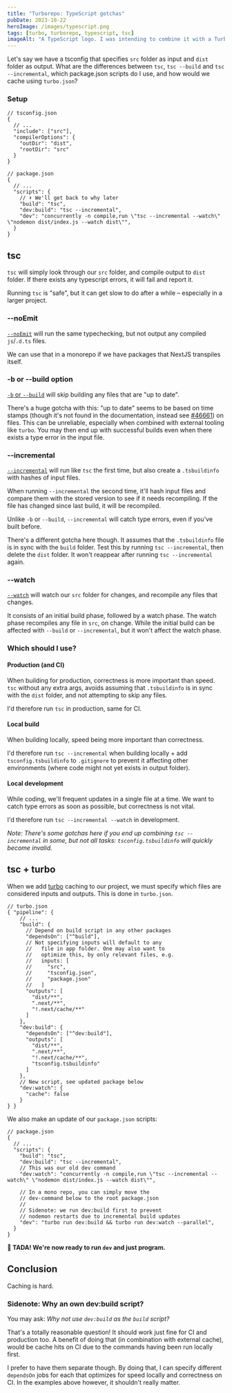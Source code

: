 ```yaml
---
title: "Turborepo: TypeScript gotchas"
pubDate: 2023-10-22
heroImage: /images/typescript.png
tags: [turbo, turborepo, typescript, tsc]
imageAlt: "A TypeScript logo. I was intending to combine it with a Turbo logo, but then I realized it was time to go to bed."
---
```


Let's say we have a tsconfig that specifies `src` folder as input and `dist` folder as output.
What are the differences between `tsc`, `tsc --build` and `tsc --incremental`, which package.json scripts do I use, and how would we cache using `turbo.json`?

### Setup

```json5
// tsconfig.json
{
  // ...
  "include": ["src"],
  "compilerOptions": {
    "outDir": "dist",
    "rootDir": "src"
  }
}
```

```json5
// package.json
{
  // ...
  "scripts": {
    // ⬇️ We'll get back to why later
    "build": "tsc",
    "dev:build": "tsc --incremental",
    "dev": "concurrently -n compile,run \"tsc --incremental --watch\" \"nodemon dist/index.js --watch dist\"",
  }
}
```

## tsc
`tsc` will simply look through our `src` folder, and compile output to `dist` folder.
If there exists any typescript errors, it will fail and report it.

Running `tsc` is "safe", but it can get slow to do after a while – especially in a larger project.

### --noEmit
[`--noEmit`](https://www.typescriptlang.org/tsconfig#noEmit) will run the same
typechecking, but not output any compiled `js`/`.d.ts` files.

We can use that in a monorepo if we have packages that NextJS transpiles itself.

### -b or --build option
[`-b` or `--build`](https://www.typescriptlang.org/docs/handbook/compiler-options.html) will skip building any files that are "up to date".

There's a huge gotcha with this: "up to date" seems to be based on time stamps
(though it's not found in the documentation, instead see [#46661](https://github.com/microsoft/TypeScript/issues/46661))
on files. This can be unreliable, especially when combined with external tooling
like `turbo`. You may then end up with successful builds even when there exists a
type error in the input file.

### --incremental
[`--incremental`](https://www.typescriptlang.org/tsconfig#incremental) will run like `tsc` the first time, but also create a
`.tsbuildinfo` with hashes of input files.

When running `--incremental` the second time, it'll hash input files and compare
them with the stored version to see if it needs recompiling.
If the file has changed since last build, it will be recompiled.

Unlike `-b` or `--build`, `--incremental` will catch type errors, even if you've built before.

There's a different gotcha here though. It assumes that the `.tsbuildinfo` file is in sync with the `build` folder.
Test this by running `tsc --incremental`, then delete the `dist` folder. It won't reappear after running `tsc --incremental` again.

### --watch
[`--watch`](https://www.typescriptlang.org/tsconfig#watch) will watch our `src` folder for changes, and recompile any files that changes.

It consists of an initial build phase, followed by a watch phase.
The watch phase recompiles any file in `src`, on change. While the initial build can be affected with `--build` or `--incremental`, but it won't affect the watch phase.

### Which should I use?
#### Production (and CI)
When building for production, correctness is more important than speed.
`tsc` without any extra args, avoids assuming that `.tsbuildinfo` is in sync
with the `dist` folder, and not attempting to skip any files.

I'd therefore run `tsc` in production, same for CI.

#### Local build
When building locally, speed being more important than correctness.

I'd therefore run `tsc --incremental` when building locally + add `tsconfig.tsbuildinfo`
to `.gitignore` to prevent it affecting other environments (where code might not yet exists in output folder).

#### Local development
While coding, we'll frequent updates in a single file at a time. We want
to catch type errors as soon as possible, but correctness is not vital.

I'd therefore run `tsc --incremental --watch` in development.

_Note: There's some gotchas here if you end up combining `tsc --incremental`
in some, but not all tasks: `tsconfig.tsbuildinfo` will quickly become invalid._

## tsc + turbo
When we add [turbo](https://turbo.build/) caching to our project, we must specify
which files are considered inputs and outputs. This is done in `turbo.json`.

```json5
// turbo.json
{ "pipeline": {
    // ...
    "build": {
      // Depend on build script in any other packages
      "dependsOn": ["^build"],
      // Not specifying inputs will default to any
      //   file in app folder. One may also want to
      //   optimize this, by only relevant files, e.g.
      //   inputs: [
      //     "src",
      //     "tsconfig.json",
      //     "package.json"
      //   ]
      "outputs": [
        "dist/**",
        ".next/**",
        "!.next/cache/**"
      ]
    },
    "dev:build": {
      "dependsOn": ["^dev:build"],
      "outputs": [
        "dist/**",
        ".next/**",
        "!.next/cache/**",
        "tsconfig.tsbuildinfo"
      ]
    },
    // New script, see updated package below
    "dev:watch": {
      "cache": false
    }
} }
```

We also make an update of our `package.json` scripts:

```json5
// package.json
{
  // ...
  "scripts": {
    "build": "tsc",
    "dev:build": "tsc --incremental",
    // This was our old dev command
    "dev:watch": "concurrently -n compile,run \"tsc --incremental --watch\" \"nodemon dist/index.js --watch dist\"",

    // In a mono repo, you can simply move the
    // dev-command below to the root package.json
    //
    // Sidenote: we run dev:build first to prevent
    // nodemon restarts due to incremental build updates
    "dev": "turbo run dev:build && turbo run dev:watch --parallel",
  }
}
```

**🎉 TADA! We're now ready to run `dev` and just program.**

## Conclusion
Caching is hard.

### Sidenote: Why an own dev:build script?
You may ask: _Why not use `dev:build` as the `build` script?_

That's a totally reasonable question! It should work just fine for CI and production too.
A benefit of doing that (in combination with external cache), would be cache hits
on CI due to the commands having been run locally first.

I prefer to have them separate though. By doing that, I can specify different
`dependsOn` jobs for each that optimizes for speed locally and correctness on CI.
In the examples above however, it shouldn't really matter.


